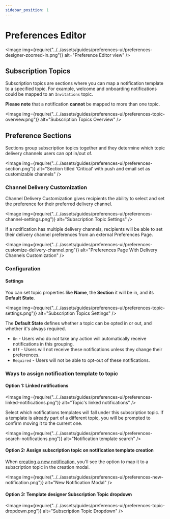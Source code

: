 ```yaml
---
sidebar_position: 1
---
```



# Preferences Editor

<Image
  img={require("../../assets/guides/preferences-ui/preferences-designer-zoomed-in.png")}
  alt="Preference Editor view"
/>

## Subscription Topics

Subscription topics are sections where you can map a notification template to a specified topic. For example, welcome and onboarding notifications could be mapped to an `Invitations` topic.

**Please note** that a notification **cannot** be mapped to more than one topic.

<Image
  img={require("../../assets/guides/preferences-ui/preferences-topic-overview.png")}
  alt="Subscription Topics Overview"
/>

## Preference Sections

Sections group subscription topics together and they determine which topic delivery channels users can opt in/out of.

<Image
  img={require("../../assets/guides/preferences-ui/preferences-section.png")}
  alt="Section titled 'Critical' with push and email set as customizable channels"
/>

### Channel Delivery Customization

Channel Delivery Customization gives recipients the ability to select and set the preference for their preferred delivery channel.

<Image
  img={require("../../assets/guides/preferences-ui/preferences-channel-settings.png")}
  alt="Subscription Topic Settings"
/>

If a notification has multiple delivery channels, recipients will be able to set their delivery channel preferences from an external Preferences Page.

<Image
  img={require("../../assets/guides/preferences-ui/preferences-customize-delivery-channel.png")}
  alt="Preferences Page With Delivery Channels Customization"
/>



### Configuration

#### Settings

You can set topic properties like **Name**, the **Section** it will be in, and its **Default State**.

<Image
  img={require("../../assets/guides/preferences-ui/preferences-topic-settings.png")}
  alt="Subscription Topics Settings"
/>

The **Default State** defines whether a topic can be opted in or out, and whether it's always required.

- `On` - Users who do not take any action will automatically receive notifications in this grouping.
- `Off` - Users will not receive these notifications unless they change their preferences.
- `Required` - Users will not be able to opt-out of these notifications.

### Ways to assign notification template to topic

#### Option 1: Linked notifications

<Image
  img={require("../../assets/guides/preferences-ui/preferences-linked-notifications.png")}
  alt="Topic's linked notifications"
/>

Select which notifications templates will fall under this subscription topic. If a template is already part of a different topic,
you will be prompted to confirm moving it to the current one.

<Image
  img={require("../../assets/guides/preferences-ui/preferences-search-notifications.png")}
  alt="Notification template search"
/>

#### Option 2: Assign subscription topic on notification template creation

When [creating a new notification](../../content/notification-designer/design-a-notification.mdx), you'll see the option to map it to a subscription topic in the creation modal.

<Image
  img={require("../../assets/guides/preferences-ui/preferences-new-notification.png")}
  alt="New Notification Modal"
/>

#### Option 3: Template designer Subscription Topic dropdown

<Image
  img={require("../../assets/guides/preferences-ui/preferences-topic-dropdown.png")}
  alt="Subscription Topic Dropdown"
/>
